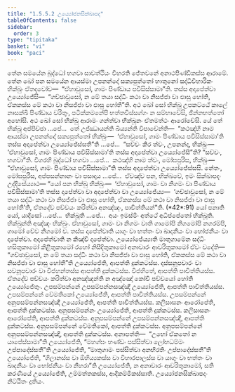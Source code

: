 ```yaml
---
title: "1.5.5.2 උය්‍යෝජනසික්ඛාපද"
tableOfContents: false
sidebar:
  order: 3
type: "tipitaka"
basket: "vi"
book: "paci"
---
```



<DynamicBreadcrumb />

<Division number="274" book="paci">

<Paragraph number="880" book="paci">
තේන සමයේන බුද්ධෝ භගවා සාවත්ථියං විහරති ජේතවනේ අනාථපිණ්ඩිකස්ස ආරාමේ. තේන ඛෝ පන සමයේන ආයස්මා උපනන්දෝ සක්‍යපුත්තෝ භාතුනෝ සද්ධිවිහාරිකං භික්ඛුං ඒතදවෝච—  “ඒහාවුසෝ, ගාමං පිණ්ඩාය පවිසිස්සාමා”ති. තස්ස අදාපේත්වා උය්‍යෝජේසි—  “ගච්ඡාවුසෝ, න මේ තයා සද්ධිං කථා වා නිසජ්ජා වා ඵාසු හෝති, ඒකකස්ස මේ කථා වා නිසජ්ජා වා ඵාසු හෝතී”ති. අථ ඛෝ සෝ භික්ඛු උපකට්ඨේ කාලේ නාසක්ඛි පිණ්ඩාය චරිතුං, පටික්කමනේපි භත්තවිස්සග්ගං න සම්භාවේසි, ඡින්නභත්තෝ අහෝසි.
</Paragraph>

<Paragraph number="881" book="paci">
අථ ඛෝ සෝ භික්ඛු ආරාමං ගන්ත්වා භික්ඛූනං ඒතමත්ථං ආරෝචේසි. යේ තේ භික්ඛූ අප්පිච්ඡා …පේ…  තේ උජ්ඣායන්ති ඛිය්‍යන්ති විපාචේන්ති—  “කථඤ්හි නාම ආයස්මා උපනන්දෝ සක්‍යපුත්තෝ භික්ඛුං—  ‘ඒහාවුසෝ, ගාමං පිණ්ඩාය පවිසිස්සාමා’ති තස්ස අදාපේත්වා උය්‍යෝජේස්සතී”ති …පේ…  “සච්චං කිර ත්වං, උපනන්ද, භික්ඛුං—  ‘ඒහාවුසෝ, ගාමං පිණ්ඩාය පවිසිස්සාමා’ති තස්ස අදාපේත්වා උය්‍යෝජේසී”ති? “සච්චං, භගවා”ති. විගරහි බුද්ධෝ භගවා …පේ…  කථඤ්හි නාම ත්වං, මෝඝපුරිස, භික්ඛුං—  “ඒහාවුසෝ, ගාමං පිණ්ඩාය පවිසිස්සාමා”ති තස්ස අදාපේත්වා උය්‍යෝජේස්සසි. නේතං, මෝඝපුරිස, අප්පසන්නානං වා පසාදාය …පේ…  ඒවඤ්ච පන, භික්ඛවේ, ඉමං සික්ඛාපදං උද්දිසේය්‍යාථ—
</Paragraph>

</Division>
<Division number="275" book="paci">

<Paragraph number="882" book="paci">
<Emphasis>“යෝ පන භික්ඛු භික්ඛුං—  ‘ඒහාවුසෝ, ගාමං වා නිගමං වා පිණ්ඩාය පවිසිස්සාමා’ති තස්ස දාපේත්වා වා අදාපේත්වා වා උය්‍යෝජේය්‍ය—  ‘ගච්ඡාවුසෝ, න මේ තයා සද්ධිං කථා වා නිසජ්ජා වා ඵාසු හෝති, ඒකකස්ස මේ කථා වා නිසජ්ජා වා ඵාසු හෝතී’ති, ඒතදේව පච්චයං කරිත්වා අනඤ්ඤං, පාචිත්තියන්”</Emphasis>ති. (*42*:<Emphasis>91</Emphasis>)
</Paragraph>

</Division>
<Division number="276" book="paci">

<Paragraph number="883" book="paci">
<Emphasis>යෝ පනා</Emphasis>ති යෝ, යාදිසෝ …පේ…  <Emphasis>භික්ඛූ</Emphasis>ති …පේ…  අයං ඉමස්මිං අත්ථේ අධිප්පේතෝ භික්ඛූති.
</Paragraph>

<Paragraph number="884" book="paci">
<Emphasis>භික්ඛුන්</Emphasis>ති අඤ්ඤං භික්ඛුං.
</Paragraph>

<Paragraph number="885" book="paci">
<Emphasis>ඒහාවුසෝ, ගාමං වා නිගමං වා</Emphasis>ති ගාමෝපි නිගමෝපි නගරම්පි, ගාමෝ චේව නිගමෝ ච.
</Paragraph>

<Paragraph number="886" book="paci">
<Emphasis>තස්ස දාපේත්වා</Emphasis>ති යාගුං වා භත්තං වා ඛාදනීයං වා භෝජනීයං වා දාපේත්වා.
</Paragraph>

<Paragraph number="887" book="paci">
<Emphasis>අදාපේත්වා</Emphasis>ති න කිඤ්චි දාපේත්වා.
</Paragraph>

<Paragraph number="888" book="paci">
<Emphasis>උය්‍යෝජේය්‍යා</Emphasis>ති මාතුගාමේන සද්ධිං හසිතුකාමෝ කීළිතුකාමෝ රහෝ නිසීදිතුකාමෝ අනාචාරං ආචරිතුකාමෝ ඒවං වදේති—  “ගච්ඡාවුසෝ, න මේ තයා සද්ධිං කථා වා නිසජ්ජා වා ඵාසු හෝති, ඒකකස්ස මේ කථා වා නිසජ්ජා වා ඵාසු හෝතී”ති උය්‍යෝජේති, ආපත්ති දුක්කටස්ස. දස්සනූපචාරං වා සවනූපචාරං වා විජහන්තස්ස ආපත්ති දුක්කටස්ස. විජහිතේ, ආපත්ති පාචිත්තියස්ස.
</Paragraph>

<Paragraph number="889" book="paci">
<Emphasis>ඒතදේව පච්චයං කරිත්වා අනඤ්ඤන්</Emphasis>ති න අඤ්ඤෝ කෝචි පච්චයෝ හෝති උය්‍යෝජේතුං.
</Paragraph>

</Division>
<Division number="277" book="paci">

<Paragraph number="890" book="paci">
උපසම්පන්නේ උපසම්පන්නසඤ්ඤී උය්‍යෝජේති, ආපත්ති පාචිත්තියස්ස. උපසම්පන්නේ වේමතිකෝ උය්‍යෝජේති, ආපත්ති පාචිත්තියස්ස. උපසම්පන්නේ අනුපසම්පන්නසඤ්ඤී උය්‍යෝජේති, ආපත්ති පාචිත්තියස්ස.
</Paragraph>

<Paragraph number="891" book="paci">
කලිසාසනං ආරෝපේති, ආපත්ති දුක්කටස්ස. අනුපසම්පන්නං උය්‍යෝජේති, ආපත්ති දුක්කටස්ස. කලිසාසනං ආරෝපේති, ආපත්ති දුක්කටස්ස. අනුපසම්පන්නේ උපසම්පන්නසඤ්ඤී, ආපත්ති දුක්කටස්ස. අනුපසම්පන්නේ වේමතිකෝ, ආපත්ති දුක්කටස්ස. අනුපසම්පන්නේ අනුපසම්පන්නසඤ්ඤී, ආපත්ති දුක්කටස්ස.
</Paragraph>

</Division>
<Division number="278" book="paci">

<Paragraph number="892" book="paci">
අනාපත්ති—  “උභෝ ඒකතෝ න යාපේස්සාමා”ති උය්‍යෝජේති, “මහග්ඝං භණ්ඩං පස්සිත්වා ලෝභධම්මං උප්පාදේස්සතී”ති උය්‍යෝජේති, “මාතුගාමං පස්සිත්වා අනභිරතිං උප්පාදේස්සතී”ති උය්‍යෝජේති, “ගිලානස්ස වා ඕහිය්‍යකස්ස වා විහාරපාලස්ස වා යාගුං වා භත්තං වා ඛාදනීයං වා භෝජනීයං වා නීහරා”ති උය්‍යෝජේති, න අනාචාරං ආචරිතුකාමෝ, සති කරණීයේ උය්‍යෝජේති, උම්මත්තකස්ස, ආදිකම්මිකස්සාති.

</Paragraph>
</Division>

<Paragraph number="893" type="center" book="paci">
උය්‍යෝජනසික්ඛාපදං නිට්ඨිතං දුතියං.
</Paragraph>